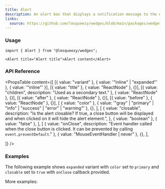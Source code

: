 ```yaml
---
title: Alert
description: An alert box that displays a notification message to the user.
links:
  source: https://github.com/lmsqueezy/wedges/blob/main/packages/wedges/src/components/Alert/Alert.tsx
---
```


<PreviewComponent name="alert/preview" />

### Usage

```tsx
import { Alert } from "@lmsqueezy/wedges";
```

```tsx showLineNumbers
<Alert title="Alert title">Alert content</Alert>
```

### API Reference

<PropsTable
  content={[
    [{ value: "variant" }, { value: '"inline" | "expanded"' }, { value: '"inline"' }],
    [{ value: "title" }, { value: "ReactNode" }, {}],
    [{ value: "children", description: "Used as a secondary text." }, { value: "ReactNode" }, {}],
    [{ value: "after" }, { value: "ReactNode" }, {}],
    [{ value: "before" }, { value: "ReactNode" }, {}],
    [
      { value: "color" },
      { value: '"gray" | "primary" | "info" | "success" | "error" | "warning"' },
      {},
    ],
    [
      {
        value: "closable",
        description:
          "Is the alert closable? If true, a close button will be displayed and when clicked on it will hide the alert element.",
      },
      { value: "boolean" },
      { value: "false" },
    ],
    [
      {
        value: "onClose",
        description:
        "Event handler called when the close button is clicked. It can be prevented by calling `event.preventDefault`."
      },
      { value: "MouseEventHandler<HTMLButtonElement> | never" },
      {},
    ],

]}
/>

### Examples

The following example shows `expanded` variant with `color` set to `primary` and `closable` set to `true` with `onClose` callback provided.

<PreviewComponent name="alert/example-1" />

More examples:

<PreviewComponent name="alert/example-2" />
